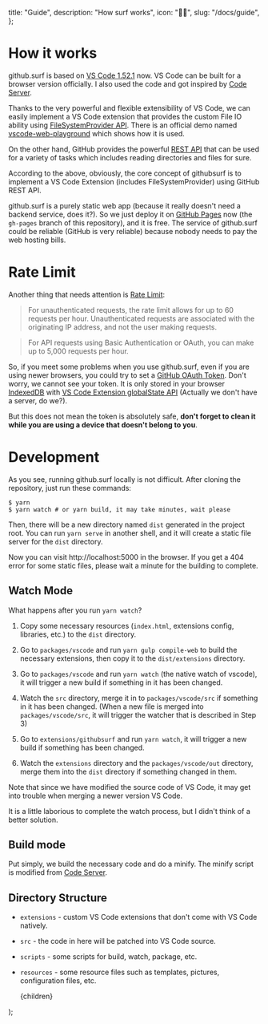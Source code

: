 
  title: "Guide",
  description: "How surf works",
  icon: "🏄‍♂️",
  slug: "/docs/guide",
};

# How it works

github.surf is based on [VS Code 1.52.1](https://github.com/microsoft/vscode/tree/1.52.1) now. VS Code can be built for a browser version officially. I also used the code and got inspired by [Code Server](https://github.com/cdr/code-server).

Thanks to the very powerful and flexible extensibility of VS Code, we can easily implement a VS Code extension that provides the custom File IO ability using [FileSystemProvider API](https://code.visualstudio.com/api/references/vscode-api#FileSystemProvider). There is an official demo named [vscode-web-playground](https://github.com/microsoft/vscode-web-playground) which shows how it is used.

On the other hand, GitHub provides the powerful [REST API](https://docs.github.com/en/rest) that can be used for a variety of tasks which includes reading directories and files for sure.

According to the above, obviously, the core concept of githubsurf is to implement a VS Code Extension (includes FileSystemProvider) using GitHub REST API.

github.surf is a purely static web app (because it really doesn't need a backend service, does it?). So we just deploy it on [GitHub Pages](https://pages.github.com/) now (the `gh-pages` branch of this repository), and it is free. The service of github.surf could be reliable (GitHub is very reliable) because nobody needs to pay the web hosting bills.

# Rate Limit

Another thing that needs attention is [Rate Limit](https://docs.github.com/en/rest/reference/rate-limit):

> For unauthenticated requests, the rate limit allows for up to 60 requests per hour. Unauthenticated requests are associated with the originating IP address, and not the user making requests.

> For API requests using Basic Authentication or OAuth, you can make up to 5,000 requests per hour.

So, if you meet some problems when you use github.surf, even if you are using newer browsers, you could try to set a [GitHub OAuth Token](https://docs.github.com/en/rest/overview/resources-in-the-rest-api#oauth2-token-sent-in-a-header). Don't worry, we cannot see your token. It is only stored in your browser [IndexedDB](https://developer.mozilla.org/en-US/docs/Web/API/IndexedDB_API) with [VS Code Extension globalState API](https://code.visualstudio.com/api/references/vscode-api#ExtensionContext) (Actually we don't have a server, do we?).

But this does not mean the token is absolutely safe, **don't forget to clean it while you are using a device that doesn't belong to you**.

# Development

As you see, running github.surf locally is not difficult. After cloning the repository, just run these commands:

```shell
$ yarn
$ yarn watch # or yarn build, it may take minutes, wait please
```

Then, there will be a new directory named `dist` generated in the project root. You can run `yarn serve` in another shell, and it will create a static file server for the `dist` directory.

Now you can visit http://localhost:5000 in the browser. If you get a 404 error for some static files, please wait a minute for the building to complete.

## Watch Mode

What happens after you run `yarn watch`?

1. Copy some necessary resources (`index.html`, extensions config, libraries, etc.) to the `dist` directory.

2. Go to `packages/vscode` and run `yarn gulp compile-web` to build the necessary extensions, then copy it to the `dist/extensions` directory.

3. Go to `packages/vscode` and run `yarn watch` (the native watch of vscode), it will trigger a new build if something in it has been changed.

4. Watch the `src` directory, merge it in to `packages/vscode/src` if something in it has been changed. (When a new file is merged into `packages/vscode/src`, it will trigger the watcher that is described in Step 3)

5. Go to `extensions/githubsurf` and run `yarn watch`, it will trigger a new build if something has been changed.

6. Watch the `extensions` directory and the `packages/vscode/out` directory, merge them into the `dist` directory if something changed in them.

Note that since we have modified the source code of VS Code, it may get into trouble when merging a newer version VS Code.

It is a little laborious to complete the watch process, but I didn't think of a better solution.

## Build mode

Put simply, we build the necessary code and do a minify. The minify script is modified from [Code Server](https://github.com/cdr/code-server).

## Directory Structure

- `extensions` - custom VS Code extensions that don't come with VS Code natively.

- `src` - the code in here will be patched into VS Code source.

- `scripts` - some scripts for build, watch, package, etc.

- `resources` - some resource files such as templates, pictures, configuration files, etc.

  <Documentation>
    <Head>
      <title>{meta.title}</title>
      <link rel="icon" href="/favicon.ico" />
    </Head>
    {children}
  </Documentation>
);
